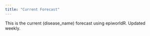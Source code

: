```yaml
---
title: "Current Forecast"
---
```


This is the current (disease_name) forecast using epiworldR.
Updated weekly.
